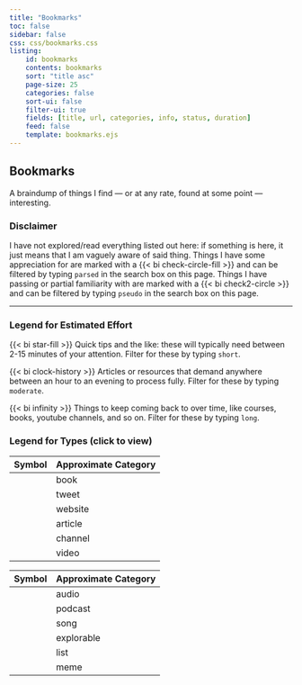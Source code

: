 ```yaml
---
title: "Bookmarks"
toc: false
sidebar: false
css: css/bookmarks.css
listing:
    id: bookmarks
    contents: bookmarks  
    sort: "title asc"
    page-size: 25
    categories: false
    sort-ui: false
    filter-ui: true
    fields: [title, url, categories, info, status, duration]
    feed: false
    template: bookmarks.ejs
---
```


:::{.column-body-outset}

# Bookmarks

A braindump of things I find --- or at any rate, found at some point --- interesting. 


:::{.callout-caution icon="false"}

### Disclaimer

I have not explored/read everything listed out here: if something is here, it just means that I am vaguely aware of said thing. Things I have some appreciation for are marked with a {{< bi check-circle-fill >}} and can be filtered by typing `parsed` in the search box on this page. Things I have passing or partial familiarity with are marked with a {{< bi check2-circle >}} and can be filtered by typing `pseudo` in the search box on this page. 

:::

---

:::{.callout-tip icon="false"}

### Legend for Estimated Effort

{{< bi star-fill >}} Quick tips and the like: these will typically need between 2-15 minutes of your attention. Filter for these by typing `short`.

{{< bi clock-history >}} Articles or resources that demand anywhere between an hour to an evening to process fully. Filter for these by typing `moderate`.

{{< bi infinity >}} Things to keep coming back to over time, like courses, books, youtube channels, and so on. Filter for these by typing `long`.

:::

:::{.callout-tip icon="false" collapse="true"}

### Legend for Types (click to view)


::: {layout="[[46,14,40]]"}

| Symbol      | Approximate Category |
| ----------- | ----------- |
| <i class="bi bi-book"></i> | book | 
| <i class="bi bi-twitter"></i> | tweet | 
| <i class="bi bi-globe"></i> | website | 
| <i class="bi bi-file"></i> | article | 
| <i class="bi bi-youtube"></i> | channel | 
| <i class="bi bi-camera-reels"></i> | video | 


<div>
</div>

| Symbol      | Approximate Category |
| ----------- | ----------- |
| <i class="bi bi-music-player-fill"></i> | audio | 
| <i class="bi bi-mic-fill"></i> | podcast | 
| <i class="bi bi-cassette-fill"></i> | song | 
| <i class="bi bi-arrow-repeat"></i> | explorable |
| <i class="bi bi-list-stars"></i> | list | 
| <i class="bi bi-file-image"></i> | meme |

:::

:::

::: {#bookmarks}
:::

:::